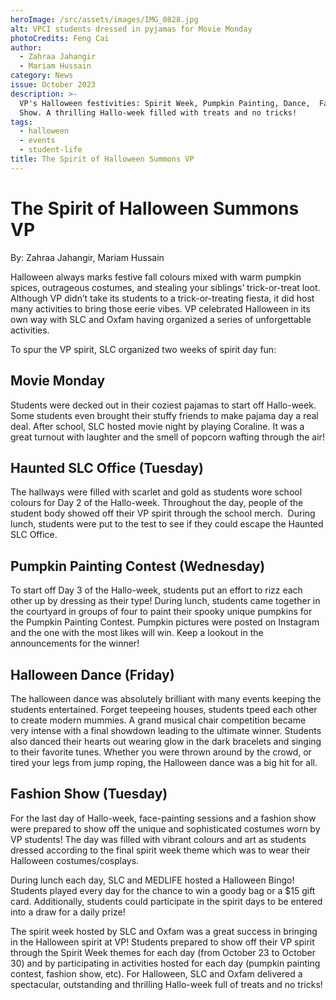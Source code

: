 ```yaml
---
heroImage: /src/assets/images/IMG_0828.jpg
alt: VPCI students dressed in pyjamas for Movie Monday
photoCredits: Feng Cai
author:
  - Zahraa Jahangir
  - Mariam Hussain
category: News
issue: October 2023
description: >-
  VP's Halloween festivities: Spirit Week, Pumpkin Painting, Dance,  Fashion
  Show. A thrilling Hallo-week filled with treats and no tricks!
tags:
  - halloween
  - events
  - student-life
title: The Spirit of Halloween Summons VP
---
```


# The Spirit of Halloween Summons VP

By: Zahraa Jahangir, Mariam Hussain

Halloween always marks festive fall colours mixed with warm pumpkin spices, outrageous costumes, and stealing your siblings’ trick-or-treat loot. Although VP didn’t take its students to a trick-or-treating fiesta, it did host many activities to bring those eerie vibes. VP celebrated Halloween in its own way with SLC and Oxfam having organized a series of unforgettable activities.

To spur the VP spirit, SLC organized two weeks of spirit day fun:

## Movie Monday

Students were decked out in their coziest pajamas to start off Hallo-week. Some students even brought their stuffy friends to make pajama day a real deal. After school, SLC hosted movie night by playing Coraline. It was a great turnout with laughter and the smell of popcorn wafting through the air!

## Haunted SLC Office (Tuesday)

The hallways were filled with scarlet and gold as students wore school colours for Day 2 of the Hallo-week. Throughout the day, people of the student body showed off their VP spirit through the school merch.  During lunch, students were put to the test to see if they could escape the Haunted SLC Office.

## Pumpkin Painting Contest (Wednesday)

To start off Day 3 of the Hallo-week, students put an effort to rizz each other up by dressing as their type! During lunch, students came together in the courtyard in groups of four to paint their spooky unique pumpkins for the Pumpkin Painting Contest. Pumpkin pictures were posted on Instagram and the one with the most likes will win. Keep a lookout in the announcements for the winner!

## Halloween Dance (Friday)

The halloween dance was absolutely brilliant with many events keeping the students entertained. Forget teepeeing houses, students tpeed each other to create modern mummies. A grand musical chair competition became very intense with a final showdown leading to the ultimate winner. Students also danced their hearts out wearing glow in the dark bracelets and singing to their favorite tunes. Whether you were thrown around by the crowd, or tired your legs from jump roping, the Halloween dance was a big hit for all.

## Fashion Show (Tuesday)

For the last day of Hallo-week, face-painting sessions and a fashion show were prepared to show off the unique and sophisticated costumes worn by VP students! The day was filled with vibrant colours and art as students dressed according to the final spirit week theme which was to wear their Halloween costumes/cosplays.

During lunch each day, SLC and MEDLIFE hosted a Halloween Bingo! Students played every day for the chance to win a goody bag or a $15 gift card. Additionally, students could participate in the spirit days to be entered into a draw for a daily prize!

The spirit week hosted by SLC and Oxfam was a great success in bringing in the Halloween spirit at VP! Students prepared to show off their VP spirit through the Spirit Week themes for each day (from October 23 to October 30) and by participating in activities hosted for each day (pumpkin painting contest, fashion show, etc). For Halloween, SLC and Oxfam delivered a spectacular, outstanding and thrilling Hallo-week full of treats and no tricks!
